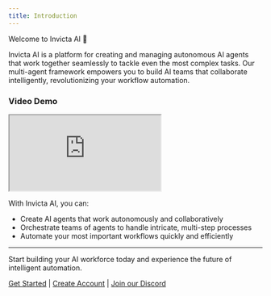 ```yaml
---
title: Introduction
---
```


Welcome to Invicta AI 👋

Invicta AI is a platform for creating and managing autonomous AI agents that work together seamlessly to tackle even the most complex tasks. Our multi-agent framework empowers you to build AI teams that collaborate intelligently, revolutionizing your workflow automation.

### Video Demo

<iframe
  allowfullscreen
  className="w-full aspect-video rounded-xl"
  src="https://www.loom.com/embed/5ebe45021ad2457ebf6813091348b1d7?sid=3b80ab25-2b29-4a5a-995b-d3f87fade0bc"
  webkitallowfullscreen
  mozallowfullscreen
  allowfullscreen
></iframe>

With Invicta AI, you can:

- Create AI agents that work autonomously and collaboratively
- Orchestrate teams of agents to handle intricate, multi-step processes
- Automate your most important workflows quickly and efficiently

---

Start building your AI workforce today and experience the future of intelligent automation.

[Get Started](https://app.invictai.io/) | [Create Account](https://app.invictai.io/community/b315184e-1a1f-4424-8a77-b4e882513e45?register=true) | [Join our Discord](https://discord.com/invite/sDSeRXNBSd)
